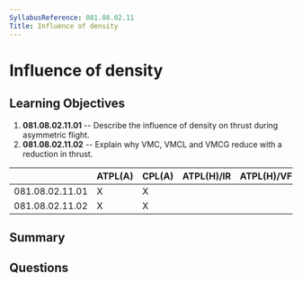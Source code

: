 ```yaml
---
SyllabusReference: 081.08.02.11
Title: Influence of density
---
```


# Influence of density

## Learning Objectives

1.  **081.08.02.11.01** -- Describe the influence of density on thrust during
    asymmetric flight.
2.  **081.08.02.11.02** -- Explain why VMC, VMCL and VMCG reduce with a reduction
    in thrust.

|                 | ATPL(A) | CPL(A) | ATPL(H)/IR | ATPL(H)/VFR | CPL(H) | IR | CBIR(A) |
| --------------- | ------- | ------ | ---------- | ----------- | ------ | -- | ------- |
| 081.08.02.11.01 | X       | X      |            |             |        |    |         |
| 081.08.02.11.02 | X       | X      |            |             |        |    |         |

## Summary

## Questions
